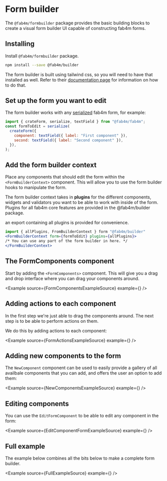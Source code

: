 

# Form builder

The `@fab4m/formbuilder` package provides the basic building blocks to create a visual
form builder UI capable of constructing fab4m forms.

## Installing

Install `@fab4m/formbuilder` package.

```bash
npm install --save @fab4m/builder
```

The form builder is built using tailwind css, so you will need to have that installed as well.
Refer to their [documentation page](https://tailwindcss.com/docs/installation) for information on how to do that.

## Set up the form you want to edit
The form builder works with any [serialized](/guide/serializing) fab4m form, for example:

```jsx
import { crateForm, serialize, textField } from "@fab4m/fab4m";
const formToEdit = serialize(
  createForm({
    component: textField({ label: "First component" }),
    second: textField({ label: "Second component" }),
  }),
);
```

## Add the form builder context
Place any components that should edit the form within the `<FormBuilderContext>` component. This will allow you to use the form builder hooks to manipulate the form.

The form builder context takes in **plugins** for the different components, widgets and validators you
want to be able to work with inside of the form. Plugins for all fab4m core features are provided in the @fab4m/builder package.

an export containing all plugins is provided for convenience.

```jsx
import { allPlugins, FromBuilderContext } form "@fab4m/builder"
<FormBuilderContext form={formToEdit} plugins={allPlugins}>
/* You can use any part of the form builder in here. */
</FormBuilderContext>
```

## The FormComponents component

Start by adding the `<FormComponents>` component. This will give you a drag and drop interface
where you can drag your components around.

<Example source={FormComponentsExampleSource} example={<FormComponentsExample />} />

## Adding actions to each component

In the first step we're just able to drag the components around. The next step is to be able
to perform actions on them.

We do this by adding actions to each component:

<Example source={FormActionsExampleSource} example={<FormActionsExample />} />

## Adding new components to the form

The `NewComponent` component can be used to easily provide a gallery of all availbale components that you can add, and offers the user an option to add them:

<Example source={NewComponentsExampleSource} example={<NewComponentsExample />} />

## Editing components

You can use the `EditFormComponent` to be able to edit any component in the form:

<Example source={EditComponentFormExampleSource} example={<EditComponentFormExample />} />

## Full example
The example below combines all the bits below to make a complete form builder.

<Example source={FullExampleSource} example={<FullExample />} />
